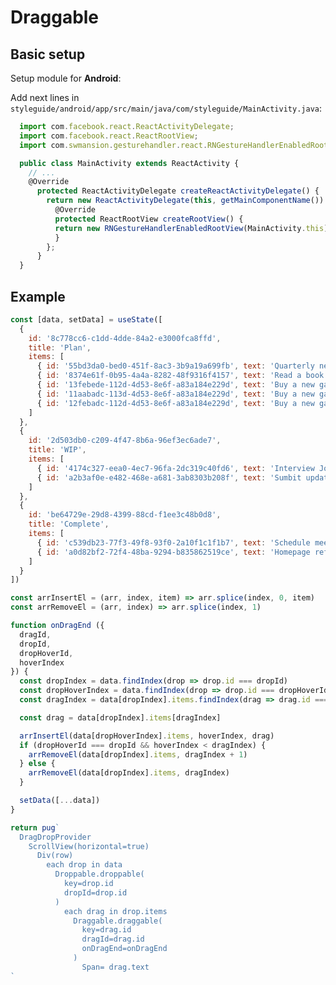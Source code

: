 
# Draggable

## Basic setup

Setup module for **Android**:

Add next lines in ```styleguide/android/app/src/main/java/com/styleguide/MainActivity.java```:

```js
  import com.facebook.react.ReactActivityDelegate;
  import com.facebook.react.ReactRootView;
  import com.swmansion.gesturehandler.react.RNGestureHandlerEnabledRootView;

  public class MainActivity extends ReactActivity {
    // ...
    @Override
      protected ReactActivityDelegate createReactActivityDelegate() {
        return new ReactActivityDelegate(this, getMainComponentName()) {
          @Override
          protected ReactRootView createRootView() {
          return new RNGestureHandlerEnabledRootView(MainActivity.this);
          }
        };
      }
  }
```

## Example

```jsx example
const [data, setData] = useState([
  {
    id: '8c778cc6-c1dd-4dde-84a2-e3000fca8ffd',
    title: 'Plan',
    items: [
      { id: '55bd3da0-bed0-451f-8ac3-3b9a19a699fb', text: 'Quarterly newsletter and other' },
      { id: '8374e61f-0b95-4a4a-8282-48f9316f4157', text: 'Read a book' },
      { id: '13febede-112d-4d53-8e6f-a83a184e229d', text: 'Buy a new gaming laptop' },
      { id: '11aabadc-113d-4d53-8e6f-a83a184e229d', text: 'Buy a new gaming 2' },
      { id: '12febadc-112d-4d53-8e6f-a83a184e229d', text: 'Buy a new gaming 3' }
    ]
  },
  {
    id: '2d503db0-c209-4f47-8b6a-96ef3ec6ade7',
    title: 'WIP',
    items: [
      { id: '4174c327-eea0-4ec7-96fa-2dc319c40fd6', text: 'Interview John H.', style: {} },
      { id: 'a2b3af0e-e482-468e-a681-3ab8303b208f', text: 'Sumbit updates to mobile storefronts', style: {} }
    ]
  },
  {
    id: 'be64729e-29d8-4399-88cd-f1ee3c48b0d8',
    title: 'Complete',
    items: [
      { id: 'c539db23-77f3-49f8-93f0-2a10f1c1f1b7', text: 'Schedule meeting with Alex', style: {} },
      { id: 'a0d82bf2-72f4-48ba-9294-b835862519ce', text: 'Homepage refresh', style: {} }
    ]
  }
])

const arrInsertEl = (arr, index, item) => arr.splice(index, 0, item)
const arrRemoveEl = (arr, index) => arr.splice(index, 1)

function onDragEnd ({
  dragId,
  dropId,
  dropHoverId,
  hoverIndex
}) {
  const dropIndex = data.findIndex(drop => drop.id === dropId)
  const dropHoverIndex = data.findIndex(drop => drop.id === dropHoverId)
  const dragIndex = data[dropIndex].items.findIndex(drag => drag.id === dragId)

  const drag = data[dropIndex].items[dragIndex]

  arrInsertEl(data[dropHoverIndex].items, hoverIndex, drag)
  if (dropHoverId === dropId && hoverIndex < dragIndex) {
    arrRemoveEl(data[dropIndex].items, dragIndex + 1)
  } else {
    arrRemoveEl(data[dropIndex].items, dragIndex)
  }

  setData([...data])
}

return pug`
  DragDropProvider
    ScrollView(horizontal=true)
      Div(row)
        each drop in data
          Droppable.droppable(
            key=drop.id
            dropId=drop.id
          )
            each drag in drop.items
              Draggable.draggable(
                key=drag.id
                dragId=drag.id
                onDragEnd=onDragEnd
              )
                Span= drag.text
`
```

